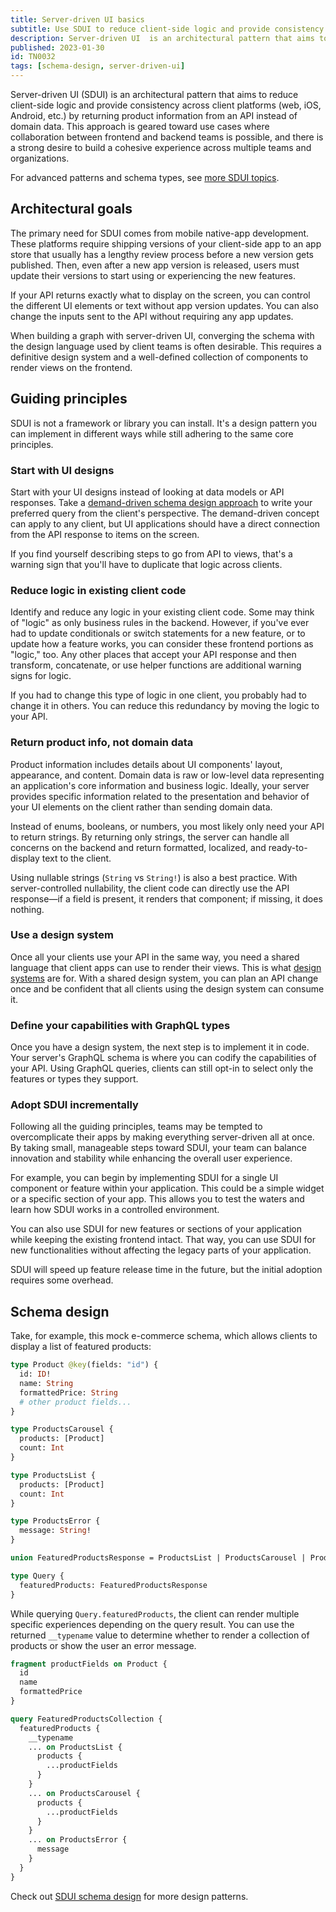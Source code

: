 ```yaml
---
title: Server-driven UI basics
subtitle: Use SDUI to reduce client-side logic and provide consistency across client platforms
description: Server-driven UI  is an architectural pattern that aims to reduce client-side logic and provide consistency across client platforms.
published: 2023-01-30
id: TN0032
tags: [schema-design, server-driven-ui]
---
```


Server-driven UI (SDUI) is an architectural pattern that aims to reduce client-side logic and provide consistency across client platforms (web, iOS, Android, etc.) by returning product information from an API instead of domain data. This approach is geared toward use cases where collaboration between frontend and backend teams is possible, and there is a strong desire to build a cohesive experience across multiple teams and organizations.

<Tip>

For advanced patterns and schema types, see [more SDUI topics](/technotes/tags/server-driven-ui).

</Tip>

## Architectural goals

The primary need for SDUI comes from mobile native-app development. These platforms require shipping versions of your client-side app to an app store that usually has a lengthy review process before a new version gets published. Then, even after a new app version is released, users must update their versions to start using or experiencing the new features.

If your API returns exactly what to display on the screen, you can control the different UI elements or text without app version updates. You can also change the inputs sent to the API without requiring any app updates.

When building a graph with server-driven UI, converging the schema with the design language used by client teams is often desirable. This requires a definitive design system and a well-defined collection of components to render views on the frontend.

## Guiding principles

SDUI is not a framework or library you can install. It's a design pattern you can implement in different ways while still adhering to the same core principles.

### Start with UI designs

Start with your UI designs instead of looking at data models or API responses. Take a [demand-driven schema design approach](/technotes/TN0027-demand-oriented-schema-design/) to write your preferred query from the client's perspective. The demand-driven concept can apply to any client, but UI applications should have a direct connection from the API response to items on the screen.

If you find yourself describing steps to go from API to views, that's a warning sign that you'll have to duplicate that logic across clients.

### Reduce logic in existing client code

Identify and reduce any logic in your existing client code. Some may think of "logic" as only business rules in the backend. However, if you've ever had to update conditionals or switch statements for a new feature, or to update how a feature works, you can consider these frontend portions as "logic," too. Any other places that accept your API response and then transform, concatenate, or use helper functions are additional warning signs for logic.

If you had to change this type of logic in one client, you probably had to change it in others. You can reduce this redundancy by moving the logic to your API.

### Return product info, not domain data

Product information includes details about UI components' layout, appearance, and content. Domain data is raw or low-level data representing an application's core information and business logic. Ideally, your server provides specific information related to the presentation and behavior of your UI elements on the client rather than sending domain data.

Instead of enums, booleans, or numbers, you most likely only need your API to return strings. By returning only strings, the server can handle all concerns on the backend and return formatted, localized, and ready-to-display text to the client.

Using nullable strings (`String` vs `String!`) is also a best practice. With server-controlled nullability, the client code can directly use the API response—if a field is present, it renders that component; if missing, it does nothing.

### Use a design system

Once all your clients use your API in the same way, you need a shared language that client apps can use to render their views. This is what [design systems](https://www.nngroup.com/articles/design-systems-101/) are for. With a shared design system, you can plan an API change once and be confident that all clients using the design system can consume it.

### Define your capabilities with GraphQL types

Once you have a design system, the next step is to implement it in code. Your server's GraphQL schema is where you can codify the capabilities of your API. Using GraphQL queries, clients can still opt-in to select only the features or types they support.

### Adopt SDUI incrementally

Following all the guiding principles, teams may be tempted to overcomplicate their apps by making everything server-driven all at once. By taking small, manageable steps toward SDUI, your team can balance innovation and stability while enhancing the overall user experience.

For example, you can begin by implementing SDUI for a single UI component or feature within your application. This could be a simple widget or a specific section of your app. This allows you to test the waters and learn how SDUI works in a controlled environment.

You can also use SDUI for new features or sections of your application while keeping the existing frontend intact. That way, you can use SDUI for new functionalities without affecting the legacy parts of your application.

SDUI will speed up feature release time in the future, but the initial adoption requires some overhead.

## Schema design

Take, for example, this mock e-commerce schema, which allows clients to display a list of featured products:

```graphql
type Product @key(fields: "id") {
  id: ID!
  name: String
  formattedPrice: String
  # other product fields...
}

type ProductsCarousel {
  products: [Product]
  count: Int
}

type ProductsList {
  products: [Product]
  count: Int
}

type ProductsError {
  message: String!
}

union FeaturedProductsResponse = ProductsList | ProductsCarousel | ProductsError

type Query {
  featuredProducts: FeaturedProductsResponse
}
```

While querying `Query.featuredProducts`, the client can render multiple specific experiences depending on the query result. You can use the returned `__typename` value to determine whether to render a collection of products or show the user an error message.

```graphql
fragment productFields on Product {
  id
  name
  formattedPrice
}

query FeaturedProductsCollection {
  featuredProducts {
    __typename
    ... on ProductsList {
      products {
        ...productFields
      }
    }
    ... on ProductsCarousel {
      products {
        ...productFields
      }
    }
    ... on ProductsError {
      message
    }
  }
}
```

Check out [SDUI schema design](/technotes/TN0033-sdui-schema-design/) for more design patterns.

